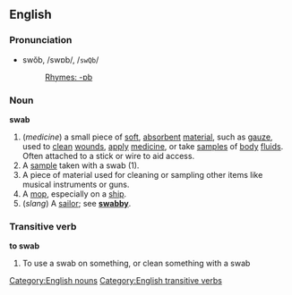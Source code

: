 ==English==
===Pronunciation===
*swŏb, /swɒb/, /<tt>swQb</tt>/
*:[[Rhymes:English:-ɒb|Rhymes: -ɒb]]

===Noun===
'''swab'''
#(''medicine'') a small piece of [[soft]], [[absorbent]] [[material]], such as [[gauze]], used to [[clean]] [[wound]]s, [[apply]] [[medicine]], or take [[sample]]s of [[body]] [[fluid]]s. Often attached to a stick or wire to aid access.
#A [[sample]] taken with a swab (1).
#A piece of material used for cleaning or sampling other items like musical instruments or guns.
#A [[mop]], especially on a [[ship]].
#(''slang'') A [[sailor]]; see '''[[swabby]]'''.

===Transitive verb===
'''to swab'''
#To use a swab on something, or clean something with a swab
[[Category:English nouns]]
[[Category:English transitive verbs]]